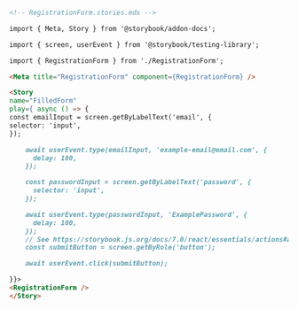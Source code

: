 ```md
<!-- RegistrationForm.stories.mdx -->

import { Meta, Story } from '@storybook/addon-docs';

import { screen, userEvent } from '@storybook/testing-library';

import { RegistrationForm } from './RegistrationForm';

<Meta title="RegistrationForm" component={RegistrationForm} />

<Story
name="FilledForm"
play={ async () => {
const emailInput = screen.getByLabelText('email', {
selector: 'input',
});

    await userEvent.type(emailInput, 'example-email@email.com', {
      delay: 100,
    });

    const passwordInput = screen.getByLabelText('password', {
      selector: 'input',
    });

    await userEvent.type(passwordInput, 'ExamplePassword', {
      delay: 100,
    });
    // See https://storybook.js.org/docs/7.0/react/essentials/actions#automatically-matching-args to learn how to setup logging in the Actions panel
    const submitButton = screen.getByRole('button');

    await userEvent.click(submitButton);

}}>
<RegistrationForm />
</Story>
```
